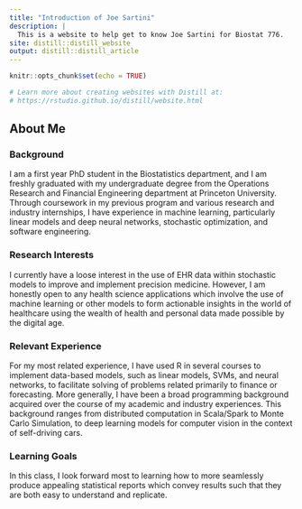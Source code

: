 ```yaml
---
title: "Introduction of Joe Sartini"
description: |
  This is a website to help get to know Joe Sartini for Biostat 776.
site: distill::distill_website
output: distill::distill_article
---
```


```r
knitr::opts_chunk$set(echo = TRUE)

# Learn more about creating websites with Distill at:
# https://rstudio.github.io/distill/website.html

```

## About Me

### Background
I am a first year PhD student in the Biostatistics department, and I am freshly graduated with my undergraduate degree from the Operations Research and Financial Engineering department at Princeton University. Through coursework in my previous program and various research and industry internships, I have experience in machine learning, particularly linear models and deep neural networks, stochastic optimization, and software engineering.

### Research Interests
I currently have a loose interest in the use of EHR data within stochastic models to improve and implement precision medicine. However, I am honestly open to any health science applications which involve the use of machine learning or other models to form actionable insights in the world of healthcare using the wealth of health and personal data made possible by the digital age. 

### Relevant Experience
For my most related experience, I have used R in several courses to implement data-based models, such as linear models, SVMs, and neural networks, to facilitate solving of problems related primarily to finance or forecasting. More generally, I have been a broad programming background acquired over the course of my academic and industry experiences. This background ranges from distributed computation in Scala/Spark to Monte Carlo Simulation, to deep learning models for computer vision in the context of self-driving cars.

### Learning Goals
In this class, I look forward most to learning how to more seamlessly produce appealing statistical reports which convey results such that they are both easy to understand and replicate.


